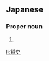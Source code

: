 ==Japanese==
{{ja-kanjitab|まさ|し|yomi=ko}}

===Proper noun===
{{ja-pos|proper|まさし}}

# {{given name|male|lang=ja|sort=まさし}}

[[li:将史]]
